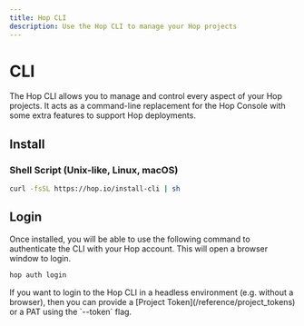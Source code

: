 ```yaml
---
title: Hop CLI
description: Use the Hop CLI to manage your Hop projects
---
```



# CLI

The Hop CLI allows you to manage and control every aspect of your Hop projects. It acts as a command-line replacement for the Hop Console with some extra features to support Hop deployments.

## Install

### Shell Script (Unix-like, Linux, macOS)
```bash
curl -fsSL https://hop.io/install-cli | sh
```

## Login

Once installed, you will be able to use the following command to authenticate the CLI with your Hop account. This will open a browser window to login.

```sh
hop auth login
```

<Callout>
If you want to login to the Hop CLI in a headless environment (e.g. without a browser), then you can provide a [Project Token](/reference/project_tokens) or a PAT using the `--token` flag.
</Callout>